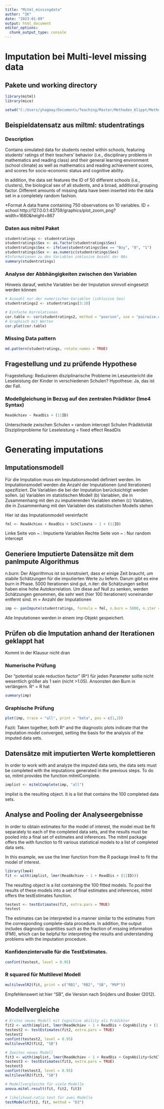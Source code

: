 ```yaml
---
title: "Mitml_missingdata"
author: "IK"
date: "2023-01-09"
output: html_document
editor_options: 
  chunk_output_type: console
---
```

# Imputation bei Multi-level missing data

## Pakete und working directory

```r
library(mitml)
library(mice)

setwd("C:/Users/yhagmay/Documents/Teaching/Master/Methoden_Klippt/Methoden Klippt 2022/Datenbeispiele/Woche10_missing_values")

```

## Beispieldatensatz aus miltml: studentratings 

### Description
Contains simulated data for students nested within schools, featuring students’ ratings of their teachers’ behavior (i.e., disciplinary problems in mathematics and reading class) and their general learning environment (school climate) as well as mathematics and reading achievement scores, and scores for socio-economic status and cognitive ability.

In addition, the data set features the ID of 50 different schools (i.e., clusters), the biological sex of all students, and a broad, additional grouping factor. Different amounts of missing data have been inserted into the data set in a completely random fashion.

*Format
A data frame containing 750 observations on 10 variables.
ID = school http://127.0.0.1:43759/graphics/plot_zoom_png?width=1680&height=867

### Daten aus mitml Paket
```r
studentratings <- studentratings
studentratings$Sex <- as.factor(studentratings$Sex)
studentratings$Sex <- ifelse(studentratings$Sex == "Boy", "0", "1")
studentratings$Sex <- as.numeric(studentratings$Sex)
#Informationen zu den Variablen inklusive Anzahl der NAs
summary(studentratings)
```

### Analyse der Abbhängigkeiten zwischen den Variablen
Hinweis darauf, welche Variablen bei der Imputation sinnvoll eingesetzt werden können
```r
# Auswahl nur der numerischen Variablen (inklusive Sex)
studentratings2 <- studentratings[3:10]

# Einfache Korrelationen
cor.table <- cor(studentratings2, method = "pearson", use = "pairwise.complete.obs")
# Graphisch mit Werten
cor.plot(cor.table)
```

### Missing Data pattern
```r
md.pattern(studentratings, rotate.names = TRUE)
```

## Fragestellung und zu prüfende Hypothese

Fragestellung: Reduzieren disziplinarische Probleme im Leseuntericht die Leseleistung der Kinder in verschiedenen Schulen?
Hypothese: Ja, das ist der Fall.

### Modellgleichung in Bezug auf den zentralen Prädiktor (lme4 Syntax)
```r
ReadAchiev ~ ReadDis + (1|ID)
```
Unterschiede zwischen Schulen = random intercept Schulen
Prädiktivität Disziplinprobleme für Leseleistung = fixed effect ReadDis

# Generating imputations

## Imputationsmodell
Für die Imputation muss ein Imputationsmodell definiert werden.
Im Imputationsmodell werden die Anzahl der Imputationen (und Iterationen) spezifiziert.
Die Variablen die bei der Imputation berücksichtigt werden sollen. 
(a) Variablen im statistischen Modell
(b) Variablen, die in Zusammenhang mit den zu imputierenden Variablen stehen
(c) Variablen, die in Zusammenhang mit den Variablen des statistischen Modells stehen

Hier ist das Imputationmodell vereinfacht
```r
fml <- ReadAchiev + ReadDis + SchClimate ~ 1 + (1|ID)
```

Linke Seite von ~ : Imputierte Variablen 
Rechte Seite von ~ : Nur random intercept 

## Generiere Imputierte Datensätze mit dem panImpute Algorithmus
n.burn: Der Algorithmus ist so konstruiert, dass er einige Zeit braucht, um stabile Schätzungen für die imputierten Werte zu liefern. Darum gibt es eine burn in Phase. 5000 Iterationen sind gut,
n.iter: die Schätzungen selbst haben eine hohe Autokorrelation. Um diese auf Null zu senken, werden Schätzungen genommen, die sehr weit (hier 100 Iterationen) voneinander entfernt sind.
m = Anzahl der Imputationen
```r
imp <- panImpute(studentratings, formula = fml, n.burn = 5000, n.iter = 100, m = 100)
```
Alle Imputationen werden in einem imp Objekt gespeichert.

## Prüfen ob die Imputation anhand der Iterationen geklappt hat
Kommt in der Klausur nicht dran

### Numerische Prüfung
Der “potential scale reduction factor” (R^) für jeden Parameter sollte nicht wesentlich größer als 1 sein (nicht >1.05). Ansonsten den Burn in verlängern. 
R^ = R hat
```r
summary(imp)
```

### Graphische Prüfung
```r
plot(imp, trace = "all", print = "beta", pos = c(1,2))
```
Fazit: Taken together, both R^ and the diagnostic plots indicate that the imputation model converged, setting the basis for the analysis of the imputed data sets.

## Datensätze mit imputierten Werte komplettieren
In order to work with and analyze the imputed data sets, the data sets must be completed with the imputations generated in the previous steps. To do so, mitml provides the function mitmlComplete.
```r
implist <- mitmlComplete(imp, "all")
```
implist is the resulting object. It is a list that contains the 100 completed data sets.


## Analyse and Pooling der Analyseergebnisse
In order to obtain estimates for the model of interest, the model must be fit separately to each of the completed data sets, and the results must be pooled into a final set of estimates and inferences. The mitml package offers the with function to fit various statistical models to a list of completed data sets.

In this example, we use the lmer function from the R package lme4 to fit the model of interest.
```r
library(lme4)
fit <- with(implist, lmer(ReadAchiev ~ 1 + ReadDis + (1|ID)))
```

The resulting object is a list containing the 100 fitted models. To pool the results of these models into a set of final estimates and inferences, mitml offers the testEstimates function.
```r
testest <- testEstimates(fit, extra.pars = TRUE)
testest
```
The estimates can be interpreted in a manner similar to the estimates from the corresponding complete-data procedure. In addition, the output includes diagnostic quantities such as the fraction of missing information (FMI), which can be helpful for interpreting the results and understanding problems with the imputation procedure.

### Konfidenzintervalle für die TestEstimates.
```r
confint(testest, level = 0.95)
```

### R squared für Multilevel Modell
```r
multilevelR2(fit, print = c("RB1", "RB2", "SB", "MVP"))
```
Empfehlenswert ist hier "SB", die Version nach Snijders und Bosker (2012).


## Modellvergleiche
```r
# Erstes neues Modell mit Cognitive ability als Prädiktor
fit2 <- with(implist, lmer(ReadAchiev ~ 1 + ReadDis + CognAbility + (1|ID)))
testest2 <- testEstimates(fit2, extra.pars = TRUE)
testest2
confint(testest2, level = 0.95)
multilevelR2(fit2, "SB")

# Zweites neues Modell
fit3 <- with(implist, lmer(ReadAchiev ~ 1 + ReadDis + CognAbility+SchClimate + (1|ID)))
testest3 <- testEstimates(fit3, extra.pars = TRUE)
testest3
confint(testest3, level = 0.95)
multilevelR2(fit3, "SB")

# Modellvergleiche für viele Modelle
anova.mitml.result(fit, fit2, fit3)

# likelihood-ratio test für zwei Modelle
testModels(fit2, fit, method = "D3")
```

